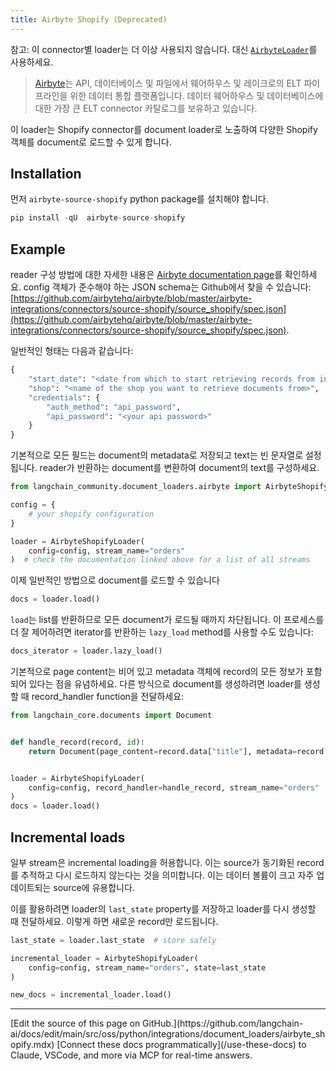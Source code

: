 ```yaml
---
title: Airbyte Shopify (Deprecated)
---
```


참고: 이 connector별 loader는 더 이상 사용되지 않습니다. 대신 [`AirbyteLoader`](/oss/python/integrations/document_loaders/airbyte)를 사용하세요.

>[Airbyte](https://github.com/airbytehq/airbyte)는 API, 데이터베이스 및 파일에서 웨어하우스 및 레이크로의 ELT 파이프라인을 위한 데이터 통합 플랫폼입니다. 데이터 웨어하우스 및 데이터베이스에 대한 가장 큰 ELT connector 카탈로그를 보유하고 있습니다.

이 loader는 Shopify connector를 document loader로 노출하여 다양한 Shopify 객체를 document로 로드할 수 있게 합니다.

## Installation

먼저 `airbyte-source-shopify` python package를 설치해야 합니다.

```python
pip install -qU  airbyte-source-shopify
```

## Example

reader 구성 방법에 대한 자세한 내용은 [Airbyte documentation page](https://docs.airbyte.com/integrations/sources/shopify/)를 확인하세요.
config 객체가 준수해야 하는 JSON schema는 Github에서 찾을 수 있습니다: [https://github.com/airbytehq/airbyte/blob/master/airbyte-integrations/connectors/source-shopify/source_shopify/spec.json](https://github.com/airbytehq/airbyte/blob/master/airbyte-integrations/connectors/source-shopify/source_shopify/spec.json).

일반적인 형태는 다음과 같습니다:

```python
{
    "start_date": "<date from which to start retrieving records from in ISO format, e.g. 2020-10-20T00:00:00Z>",
    "shop": "<name of the shop you want to retrieve documents from>",
    "credentials": {
        "auth_method": "api_password",
        "api_password": "<your api password>"
    }
}
```

기본적으로 모든 필드는 document의 metadata로 저장되고 text는 빈 문자열로 설정됩니다. reader가 반환하는 document를 변환하여 document의 text를 구성하세요.

```python
from langchain_community.document_loaders.airbyte import AirbyteShopifyLoader

config = {
    # your shopify configuration
}

loader = AirbyteShopifyLoader(
    config=config, stream_name="orders"
)  # check the documentation linked above for a list of all streams
```

이제 일반적인 방법으로 document를 로드할 수 있습니다

```python
docs = loader.load()
```

`load`는 list를 반환하므로 모든 document가 로드될 때까지 차단됩니다. 이 프로세스를 더 잘 제어하려면 iterator를 반환하는 `lazy_load` method를 사용할 수도 있습니다:

```python
docs_iterator = loader.lazy_load()
```

기본적으로 page content는 비어 있고 metadata 객체에 record의 모든 정보가 포함되어 있다는 점을 유념하세요. 다른 방식으로 document를 생성하려면 loader를 생성할 때 record_handler function을 전달하세요:

```python
from langchain_core.documents import Document


def handle_record(record, id):
    return Document(page_content=record.data["title"], metadata=record.data)


loader = AirbyteShopifyLoader(
    config=config, record_handler=handle_record, stream_name="orders"
)
docs = loader.load()
```

## Incremental loads

일부 stream은 incremental loading을 허용합니다. 이는 source가 동기화된 record를 추적하고 다시 로드하지 않는다는 것을 의미합니다. 이는 데이터 볼륨이 크고 자주 업데이트되는 source에 유용합니다.

이를 활용하려면 loader의 `last_state` property를 저장하고 loader를 다시 생성할 때 전달하세요. 이렇게 하면 새로운 record만 로드됩니다.

```python
last_state = loader.last_state  # store safely

incremental_loader = AirbyteShopifyLoader(
    config=config, stream_name="orders", state=last_state
)

new_docs = incremental_loader.load()
```

---

<Callout icon="pen-to-square" iconType="regular">
    [Edit the source of this page on GitHub.](https://github.com/langchain-ai/docs/edit/main/src/oss/python/integrations/document_loaders/airbyte_shopify.mdx)
</Callout>
<Tip icon="terminal" iconType="regular">
    [Connect these docs programmatically](/use-these-docs) to Claude, VSCode, and more via MCP for    real-time answers.
</Tip>
